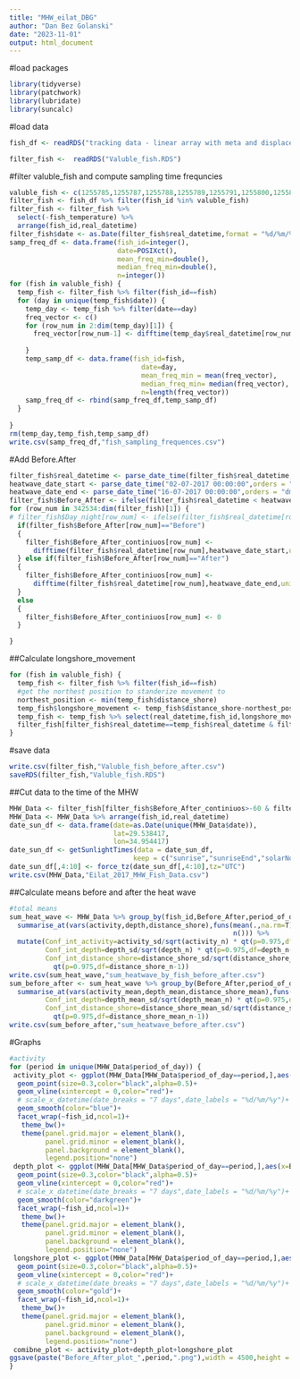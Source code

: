 ```yaml
---
title: "MHW_eilat_DBG"
author: "Dan Bez Golanski"
date: "2023-11-01"
output: html_document
---
```

#load packages
```r
library(tidyverse)
library(patchwork)
library(lubridate)
library(suncalc)
```


#load data
```r
fish_df <- readRDS("tracking data - linear array with meta and displacement.RDS")

filter_fish <-  readRDS("Valuble_fish.RDS")
```

#filter valuble_fish and compute sampling time frequncies
```r
valuble_fish <- c(1255785,1255787,1255788,1255789,1255791,1255800,1255801,1255803,1255805,1255806,1255807,1255809,1255810,1255811,1255812,1255814,1255815)
filter_fish <- fish_df %>% filter(fish_id %in% valuble_fish)
filter_fish <- filter_fish %>%
  select(-fish_temperature) %>% 
  arrange(fish_id,real_datetime)
filter_fish$date <- as.Date(filter_fish$real_datetime,format = "%d/%m/%y")
samp_freq_df <- data.frame(fish_id=integer(),
                           date=POSIXct(),
                           mean_freq_min=double(),
                           median_freq_min=double(),
                           n=integer())
for (fish in valuble_fish) {
  temp_fish <- filter_fish %>% filter(fish_id==fish)
  for (day in unique(temp_fish$date)) {
    temp_day <- temp_fish %>% filter(date==day)
    freq_vector <- c()
    for (row_num in 2:dim(temp_day)[1]) {
      freq_vector[row_num-1] <- difftime(temp_day$real_datetime[row_num],temp_day$real_datetime[row_num-1],units = "mins")
      
    }
    temp_samp_df <- data.frame(fish_id=fish,
                                 date=day,
                                 mean_freq_min = mean(freq_vector),
                                 median_freq_min= median(freq_vector),
                                 n=length(freq_vector))
    samp_freq_df <- rbind(samp_freq_df,temp_samp_df)
  }
  
}
rm(temp_day,temp_fish,temp_samp_df)
write.csv(samp_freq_df,"fish_sampling_frequences.csv")
```

#Add Before.After
```r
filter_fish$real_datetime <- parse_date_time(filter_fish$real_datetime, orders = "ymd HMS")
heatwave_date_start <- parse_date_time("02-07-2017 00:00:00",orders = "dmy HMS")
heatwave_date_end <- parse_date_time("16-07-2017 00:00:00",orders = "dmy HMS")
filter_fish$Before_After <- ifelse(filter_fish$real_datetime < heatwave_date_start,"Before",ifelse(filter_fish$real_datetime > heatwave_date_end,"After","MHW"))
for (row_num in 342534:dim(filter_fish)[1]) {
# filter_fish$Day_night[row_num] <- ifelse(filter_fish$real_datetime[row_num] > filter_fish$sunrise[row_num] && filter_fish$real_datetime[row_num] < filter_fish$sunset[row_num],"Day","Night")
  if(filter_fish$Before_After[row_num]=="Before")
  {
    filter_fish$Before_After_continiuos[row_num] <- 
      difftime(filter_fish$real_datetime[row_num],heatwave_date_start,units = "days")
  } else if(filter_fish$Before_After[row_num]=="After")
  {
    filter_fish$Before_After_continiuos[row_num] <- 
      difftime(filter_fish$real_datetime[row_num],heatwave_date_end,units = "days")
  }
  else
  {
    filter_fish$Before_After_continiuos[row_num] <- 0
  }

}
```

##Calculate longshore_movement
```r
for (fish in valuble_fish) {
  temp_fish <- filter_fish %>% filter(fish_id==fish)
  #get the northest position to standerize movement to
  northest_position <- min(temp_fish$distance_shore)
  temp_fish$longshore_movement <- temp_fish$distance_shore-northest_position
  temp_fish <- temp_fish %>% select(real_datetime,fish_id,longshore_movement)
  filter_fish[filter_fish$real_datetime==temp_fish$real_datetime & filter_fish$fish_id==temp_fish$fish_id] <- merge(filter_fish,temp_fish,all.x = T,by = c("real_datetime","fish_id"))
}
```


#save data
```r
write.csv(filter_fish,"Valuble_fish_before_after.csv")
saveRDS(filter_fish,"Valuble_fish.RDS")
```

##Cut data to the time of the MHW
```r
MHW_Data <- filter_fish[filter_fish$Before_After_continiuos>-60 & filter_fish$Before_After_continiuos<60,]
MHW_Data <- MHW_Data %>% arrange(fish_id,real_datetime)
date_sun_df <- data.frame(date=as.Date(unique(MHW_Data$date)),
                          lat=29.538417,
                          lon=34.954417)
date_sun_df <- getSunlightTimes(data = date_sun_df,
                               keep = c("sunrise","sunriseEnd","solarNoon","sunsetStart","sunset","night","nadir"),tz="Asia/Jerusalem")
date_sun_df[,4:10] <- force_tz(date_sun_df[,4:10],tz="UTC")
write.csv(MHW_Data,"Eilat_2017_MHW_Fish_Data.csv")

```

##Calculate means before and after the heat wave 
```r
#total means
sum_heat_wave <- MHW_Data %>% group_by(fish_id,Before_After,period_of_day) %>% 
  summarise_at(vars(activity,depth,distance_shore),funs(mean(.,na.rm=T), median(.,na.rm=T), sd(.,na.rm=T),
                                                        n())) %>%
  mutate(Conf_int_activity=activity_sd/sqrt(activity_n) * qt(p=0.975,df=activity_n-1),
         Conf_int_depth=depth_sd/sqrt(depth_n) * qt(p=0.975,df=depth_n-1),
         Conf_int_distance_shore=distance_shore_sd/sqrt(distance_shore_n) *
           qt(p=0.975,df=distance_shore_n-1))
write.csv(sum_heat_wave,"sum_heatwave_by_fish_before_after.csv")
sum_before_after <- sum_heat_wave %>% group_by(Before_After,period_of_day) %>% 
  summarise_at(vars(activity_mean,depth_mean,distance_shore_mean),funs(mean(.,na.rm=T),sd(.,na.rm=T),n())) %>% mutate(Conf_int_activity=activity_mean_sd/sqrt(activity_mean_n) * qt(p=0.975,df=activity_mean_n-1),
         Conf_int_depth=depth_mean_sd/sqrt(depth_mean_n) * qt(p=0.975,df=depth_mean_n-1),
         Conf_int_distance_shore=distance_shore_mean_sd/sqrt(distance_shore_mean_n) *
           qt(p=0.975,df=distance_shore_mean_n-1))
write.csv(sum_before_after,"sum_heatwave_before_after.csv")
```


#Graphs
```r
#activity
for (period in unique(MHW_Data$period_of_day)) {
 activity_plot <- ggplot(MHW_Data[MHW_Data$period_of_day==period,],aes(x=Before_After,y=activity))+
  geom_point(size=0.3,color="black",alpha=0.5)+
  geom_vline(xintercept = 0,color="red")+
  # scale_x_datetime(date_breaks = "7 days",date_labels = "%d/%m/%y")+
  geom_smooth(color="blue")+
  facet_wrap(~fish_id,ncol=1)+
   theme_bw()+
   theme(panel.grid.major = element_blank(),
         panel.grid.minor = element_blank(),
         panel.background = element_blank(),
         legend.position="none")
 depth_plot <- ggplot(MHW_Data[MHW_Data$period_of_day==period,],aes(x=Before_After,y=depth))+
  geom_point(size=0.3,color="black",alpha=0.5)+
  geom_vline(xintercept = 0,color="red")+
  # scale_x_datetime(date_breaks = "7 days",date_labels = "%d/%m/%y")+
  geom_smooth(color="darkgreen")+
  facet_wrap(~fish_id,ncol=1)+
   theme_bw()+
   theme(panel.grid.major = element_blank(),
         panel.grid.minor = element_blank(),
         panel.background = element_blank(),
         legend.position="none")
 longshore_plot <- ggplot(MHW_Data[MHW_Data$period_of_day==period,],aes(x=Before_After,y=distance_shore))+
  geom_point(size=0.3,color="black",alpha=0.5)+
  geom_vline(xintercept = 0,color="red")+
  # scale_x_datetime(date_breaks = "7 days",date_labels = "%d/%m/%y")+
  geom_smooth(color="gold")+
  facet_wrap(~fish_id,ncol=1)+
   theme_bw()+
   theme(panel.grid.major = element_blank(),
         panel.grid.minor = element_blank(),
         panel.background = element_blank(),
         legend.position="none")
 comibne_plot <- activity_plot+depth_plot+longshore_plot
ggsave(paste("Before_After_plot_",period,".png"),width = 4500,height = 10000,units = "px") 
}
 

```